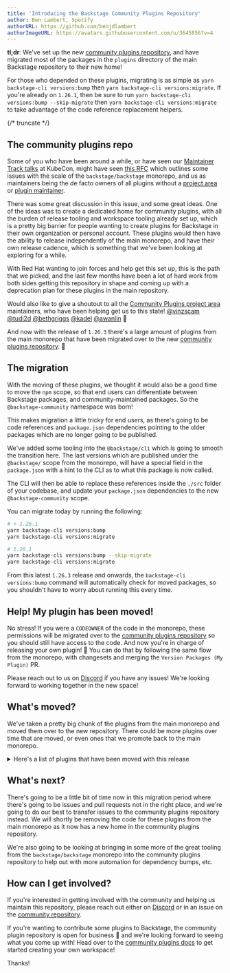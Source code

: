 ```yaml
---
title: 'Introducing the Backstage Community Plugins Repository'
author: Ben Lambert, Spotify
authorURL: https://github.com/benjdlambert
authorImageURL: https://avatars.githubusercontent.com/u/3645856?v=4
---
```


**tl;dr**: We've set up the new [community plugins repository](https://github.com/backstage/community-plugins), and have migrated most of the packages in the `plugins` directory of the main Backstage repository to their new home!

For those who depended on these plugins, migrating is as simple as `yarn backstage-cli versions:bump` then `yarn backstage-cli versions:migrate`. If you're already on `1.26.1`, then be sure to run `yarn backstage-cli versions:bump --skip-migrate` then `yarn backstage-cli versions:migrate` to take advantage of the code reference replacement helpers.

{/* truncate */}

## The community plugins repo

Some of you who have been around a while, or have seen our [Maintainer Track talks](https://www.youtube.com/watch?v=ONMBYnhxnNU) at KubeCon, might have seen [this RFC](https://github.com/backstage/backstage/issues/20266) which outlines some issues with the scale of the `backstage/backstage` monorepo, and us as maintainers being the de facto owners of all plugins without a [project area](https://github.com/backstage/community/blob/main/GOVERNANCE.md#project-area) or [plugin maintainer](https://github.com/backstage/community/blob/main/GOVERNANCE.md#project-area-maintainer).

There was some great discussion in this issue, and some great ideas. One of the ideas was to create a dedicated home for community plugins, with all the burden of release tooling and workspace tooling already set up, which is a pretty big barrier for people wanting to create plugins for Backstage in their own organization or personal account. These plugins would then have the ability to release independently of the main monorepo, and have their own release cadence, which is something that we've been looking at exploring for a while.

With Red Hat wanting to join forces and help get this set up, this is the path that we picked, and the last few months have been a lot of hard work from both sides getting this repository in shape and coming up with a deprecation plan for these plugins in the main repository.

Would also like to give a shoutout to all the [Community Plugins project area](https://github.com/backstage/backstage/blob/master/OWNERS.md#community-plugins) maintainers, who have been helping get us to this state! [@vinzscam](https://github.com/vinzscam) [@tudi2d](https://github.com/tudi2d) [@bethgriggs](https://github.com/BethGriggs) [@kadel](https://github.com/kadel) [@awanlin](https://github.com/awanlin) 👏

And now with the release of `1.26.3` there's a large amount of plugins from the main monorepo that have been migrated over to the new [community plugins repository](https://github.com/backstage/community-plugins). :tada:

## The migration

With the moving of these plugins, we thought it would also be a good time to move the `npm` scope, so that end users can differentiate between Backstage packages, and community-maintained packages. So the `@backstage-community` namespace was born!

This makes migration a little tricky for end users, as there's going to be code references and `package.json` dependencies pointing to the older packages which are no longer going to be published.

We've added some tooling into the `@backstage/cli` which is going to smooth the transition here. The last versions which are published under the `@backstage/` scope from the monorepo, will have a special field in the `package.json` with a hint to the CLI as to what this package is now called.

The CLI will then be able to replace these references inside the `./src` folder of your codebase, and update your `package.json` dependencies to the new `@backstage-community` scope.

You can migrate today by running the following:

```bash
# < 1.26.1
yarn backstage-cli versions:bump
yarn backstage-cli versions:migrate

# 1.26.1
yarn backstage-cli versions:bump --skip-migrate
yarn backstage-cli versions:migrate
```

From this latest `1.26.3` release and onwards, the `backstage-cli versions:bump` command will automatically check for moved packages, so you shouldn't have to worry about running this every time.

## Help! My plugin has been moved!

No stress! If you were a `CODEOWNER` of the code in the monorepo, these permissions will be migrated over to the [community plugins repository](https://github.com/backstage/community-plugins) so you should still have access to the code. And now you're in charge of releasing your own plugin! 🚀 You can do that by following the same flow from the monorepo, with changesets and merging the `Version Packages (My Plugin)` PR.

Please reach out to us on [Discord](https://discord.com/invite/backstage-687207715902193673) if you have any issues! We're looking forward to working together in the new space!

## What's moved?

We've taken a pretty big chunk of the plugins from the main monorepo and moved them over to the new repository. There could be more plugins over time that are moved, or even ones that we promote back to the main monorepo.

<details>
  <summary>
    Here's a list of plugins that have been moved with this release
  </summary>

- `@backstage/plugin-adr-backend`

- `@backstage/plugin-adr-common`

- `@backstage/plugin-adr`

- `@backstage/plugin-airbrake-backend`

- `@backstage/plugin-airbrake`

- `@backstage/plugin-allure`

- `@backstage/plugin-analytics-module-ga`

- `@backstage/plugin-analytics-module-ga4`

- `@backstage/plugin-analytics-module-newrelic-browser`

- `@backstage/plugin-apache-airflow`

- `@backstage/plugin-apollo-explorer`

- `@backstage/plugin-azure-devops-backend`

- `@backstage/plugin-azure-devops-common`

- `@backstage/plugin-azure-devops`

- `@backstage/plugin-azure-sites-backend`

- `@backstage/plugin-azure-sites-common`

- `@backstage/plugin-azure-sites`

- `@backstage/plugin-badges-backend`

- `@backstage/plugin-badges`

- `@backstage/plugin-bazaar-backend`

- `@backstage/plugin-bazaar`

- `@backstage/plugin-bitrise`

- `@backstage/plugin-cicd-statistics-module-gitlab`

- `@backstage/plugin-cicd-statistics`

- `@backstage/plugin-circleci`

- `@backstage/plugin-cloudbuild`

- `@backstage/plugin-code-climate`

- `@backstage/plugin-code-coverage-backend`

- `@backstage/plugin-code-coverage`

- `@backstage/plugin-codescene`

- `@backstage/plugin-cost-insights-common`

- `@backstage/plugin-cost-insights`

- `@backstage/plugin-dynatrace`

- `@backstage/plugin-entity-feedback-backend`

- `@backstage/plugin-entity-feedback-common`

- `@backstage/plugin-entity-feedback`

- `@backstage/plugin-entity-validation`

- `@backstage/plugin-explore-backend`

- `@backstage/plugin-explore-common`

- `@backstage/plugin-explore-react`

- `@backstage/plugin-explore`

- `@backstage/plugin-firehydrant`

- `@backstage/plugin-fossa`

- `@backstage/plugin-gcalendar`

- `@backstage/plugin-gcp-projects`

- `@backstage/plugin-git-release-manager`

- `@backstage/plugin-github-actions`

- `@backstage/plugin-github-deployments`

- `@backstage/plugin-github-issues`

- `@backstage/plugin-github-pull-requests-board`

- `@backstage/plugin-gitops-profiles`

- `@backstage/plugin-gocd`

- `@backstage/plugin-graphiql`

- `@backstage/plugin-graphql-voyager`

- `@backstage/plugin-ilert`

- `@backstage/plugin-jenkins-backend`

- `@backstage/plugin-jenkins-common`

- `@backstage/plugin-jenkins`

- `@backstage/plugin-kafka-backend`

- `@backstage/plugin-kafka`

- `@backstage/plugin-lighthouse-backend`

- `@backstage/plugin-lighthouse-common`

- `@backstage/plugin-lighthouse`

- `@backstage/plugin-linguist`

- `@backstage/plugin-linguist-common`

- `@backstage/plugin-linguist-backend`

- `@backstage/plugin-microsoft-calendar`

- `@backstage/plugin-newrelic-dashboard`

- `@backstage/plugin-newrelic`

- `@backstage/plugin-nomad`

- `@backstage/plugin-nomad-backend`

- `@backstage/plugin-octopus-deploy`

- `@backstage/plugin-opencost`

- `@backstage/plugin-periskop-backend`

- `@backstage/plugin-periskop`

- `@backstage/plugin-playlist-backend`

- `@backstage/plugin-playlist-common`

- `@backstage/plugin-playlist`

- `@backstage/plugin-puppetdb`

- `@backstage/plugin-rollbar-backend`

- `@backstage/plugin-rollbar`

- `@backstage/plugin-sentry`

- `@backstage/plugin-shortcuts`

- `@backstage/plugin-sonarqube-backend`

- `@backstage/plugin-sonarqube-react`

- `@backstage/plugin-sonarqube`

- `@backstage/plugin-splunk-on-call`

- `@backstage/plugin-stack-overflow-backend`

- `@backstage/plugin-stack-overflow`

- `@backstage/plugin-stackstorm`

- `@backstage/plugin-tech-insights-backend-module-jsonfc`

- `@backstage/plugin-tech-insights-backend`

- `@backstage/plugin-tech-insights-common`

- `@backstage/plugin-tech-insights-node`

- `@backstage/plugin-tech-insights`

- `@backstage/plugin-tech-radar`

- `@backstage/plugin-vault-backend`

- `@backstage/plugin-vault-node`

- `@backstage/plugin-vault`

- `@backstage/plugin-xcmetrics`

</details>

## What's next?

There's going to be a little bit of time now in this migration period where there's going to be issues and pull requests not in the right place, and we're going to do our best to transfer issues to the community plugins repository instead. We will shortly be removing the code for these plugins from the main monorepo as it now has a new home in the community plugins repository.

We're also going to be looking at bringing in some more of the great tooling from the `backstage/backstage` monorepo into the community plugins repository to help out with more automation for dependency bumps, etc.

## How can I get involved?

If you're interested in getting involved with the community and helping us maintain this repository, please reach out either on [Discord](https://discord.com/invite/backstage-687207715902193673) or in an issue on the [community repository](https://github.com/backstage/community).

If you're wanting to contribute some plugins to Backstage, the community plugin repository is open for business :tada: and we're looking forward to seeing what you come up with! Head over to the [community plugins docs](https://github.com/backstage/community-plugins/tree/main/README.md) to get started creating your own workspace!

Thanks!
